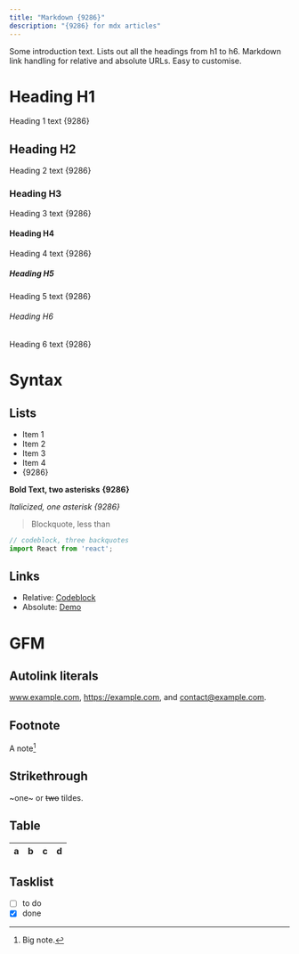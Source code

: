 ```yaml
---
title: "Markdown {9286}"
description: "{9286} for mdx articles"
---
```


Some introduction text. Lists out all the headings from h1 to h6. Markdown link handling for relative and absolute URLs. Easy to customise.

# Heading H1
Heading 1 text
{9286}

## Heading H2
Heading 2 text
{9286}

### Heading H3
Heading 3 text
{9286}

#### Heading H4
Heading 4 text
{9286}

##### Heading H5
Heading 5 text
{9286}

###### Heading H6
Heading 6 text
{9286}

# Syntax
## Lists
- Item 1
- Item 2
- Item 3
- Item 4
- {9286}

**Bold Text, two asterisks**
**{9286}**

*Italicized, one asterisk*
*{9286}*

> Blockquote, less than

```javascript
// codeblock, three backquotes
import React from 'react';
```

## Links

* Relative: [Codeblock](/codeblock)
* Absolute: [Demo](https://learn.hasura.io/graphql/react)

# GFM

## Autolink literals

www.example.com, https://example.com, and contact@example.com.

## Footnote

A note[^1]

[^1]: Big note.

## Strikethrough

~one~ or ~~two~~ tildes.

## Table

| a | b  |  c |  d  |
| - | :- | -: | :-: |

## Tasklist

* [ ] to do
* [x] done